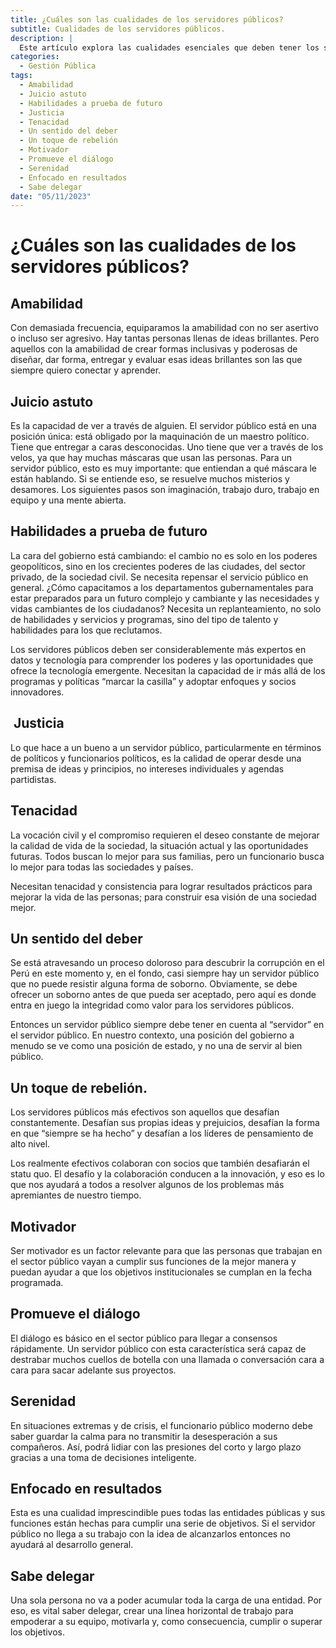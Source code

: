 ```yaml
---
title: ¿Cuáles son las cualidades de los servidores públicos?
subtitle: Cualidades de los servidores públicos.
description: |
  Este artículo explora las cualidades esenciales que deben tener los servidores públicos. Desde la amabilidad hasta la serenidad, cada una de estas características desempeña un papel fundamental en el desempeño efectivo de los servidores públicos.
categories:
  - Gestión Pública
tags:
  - Amabilidad
  - Juicio astuto
  - Habilidades a prueba de futuro
  - Justicia
  - Tenacidad
  - Un sentido del deber
  - Un toque de rebelión
  - Motivador
  - Promueve el diálogo
  - Serenidad
  - Enfocado en resultados
  - Sabe delegar
date: "05/11/2023"
---
```


# ¿Cuáles son las cualidades de los servidores públicos?

## Amabilidad

Con demasiada frecuencia, equiparamos la amabilidad con no ser asertivo o incluso ser agresivo. Hay tantas personas llenas de ideas brillantes. Pero aquellos con la amabilidad de crear formas inclusivas y poderosas de diseñar, dar forma, entregar y evaluar esas ideas brillantes son las que siempre quiero conectar y aprender.

## Juicio astuto

Es la capacidad de ver a través de alguien. El servidor público está en una posición única: está obligado por la maquinación de un maestro político. Tiene que entregar a caras desconocidas. Uno tiene que ver a través de los velos, ya que hay muchas máscaras que usan las personas. Para un servidor público, esto es muy importante: que entiendan a qué máscara le están hablando. Si se entiende eso, se resuelve muchos misterios y desamores. Los siguientes pasos son imaginación, trabajo duro, trabajo en equipo y una mente abierta.

## Habilidades a prueba de futuro

La cara del gobierno está cambiando: el cambio no es solo en los poderes geopolíticos, sino en los crecientes poderes de las ciudades, del sector privado, de la sociedad civil. Se necesita repensar el servicio público en general. ¿Cómo capacitamos a los departamentos gubernamentales para estar preparados para un futuro complejo y cambiante y las necesidades y vidas cambiantes de los ciudadanos? Necesita un replanteamiento, no solo de habilidades y servicios y programas, sino del tipo de talento y habilidades para los que reclutamos.

Los servidores públicos deben ser considerablemente más expertos en datos y tecnología para comprender los poderes y las oportunidades que ofrece la tecnología emergente. Necesitan la capacidad de ir más allá de los programas y políticas "marcar la casilla" y adoptar enfoques y socios innovadores.

##  Justicia

Lo que hace a un bueno a un servidor público, particularmente en términos de políticos y funcionarios políticos, es la calidad de operar desde una premisa de ideas y principios, no intereses individuales y agendas partidistas.

## Tenacidad

La vocación civil y el compromiso requieren el deseo constante de mejorar la calidad de vida de la sociedad, la situación actual y las oportunidades futuras. Todos buscan lo mejor para sus familias, pero un funcionario busca lo mejor para todas las sociedades y países.

Necesitan tenacidad y consistencia para lograr resultados prácticos para mejorar la vida de las personas; para construir esa visión de una sociedad mejor.

## Un sentido del deber

Se está atravesando un proceso doloroso para descubrir la corrupción en el Perú en este momento y, en el fondo, casi siempre hay un servidor público que no puede resistir alguna forma de soborno. Obviamente, se debe ofrecer un soborno antes de que pueda ser aceptado, pero aquí es donde entra en juego la integridad como valor para los servidores públicos.

Entonces un servidor público siempre debe tener en cuenta al "servidor" en el servidor público. En nuestro contexto, una posición del gobierno a menudo se ve como una posición de estado, y no una de servir al bien público.

## Un toque de rebelión.

Los servidores públicos más efectivos son aquellos que desafían constantemente. Desafían sus propias ideas y prejuicios, desafían la forma en que "siempre se ha hecho" y desafían a los líderes de pensamiento de alto nivel.

Los realmente efectivos colaboran con socios que también desafiarán el statu quo. El desafío y la colaboración conducen a la innovación, y eso es lo que nos ayudará a todos a resolver algunos de los problemas más apremiantes de nuestro tiempo.

## Motivador

Ser motivador es un factor relevante para que las personas que trabajan en el sector público vayan a cumplir sus funciones de la mejor manera y puedan ayudar a que los objetivos institucionales se cumplan en la fecha programada.

## Promueve el diálogo

El diálogo es básico en el sector público para llegar a consensos rápidamente. Un servidor público con esta característica será capaz de destrabar muchos cuellos de botella con una llamada o conversación cara a cara para sacar adelante sus proyectos.

## Serenidad

En situaciones extremas y de crisis, el funcionario público moderno debe saber guardar la calma para no transmitir la desesperación a sus compañeros. Así, podrá lidiar con las presiones del corto y largo plazo gracias a una toma de decisiones inteligente.

## Enfocado en resultados

Esta es una cualidad imprescindible pues todas las entidades públicas y sus funciones están hechas para cumplir una serie de objetivos. Si el servidor público no llega a su trabajo con la idea de alcanzarlos entonces no ayudará al desarrollo general.

## Sabe delegar

Una sola persona no va a poder acumular toda la carga de una entidad. Por eso, es vital saber delegar, crear una línea horizontal de trabajo para empoderar a su equipo, motivarla y, como consecuencia, cumplir o superar los objetivos.
